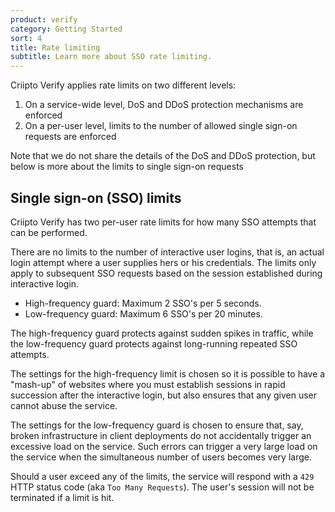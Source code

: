 ```yaml
---
product: verify
category: Getting Started
sort: 4
title: Rate limiting
subtitle: Learn more about SSO rate limiting.
---
```



Criipto Verify applies rate limits on two different levels:

1. On a service-wide level, DoS and DDoS protection mechanisms are enforced
2. On a per-user level, limits to the number of allowed single sign-on requests are enforced

Note that we do not share the details of the DoS and DDoS protection, but below is more about the limits to single sign-on requests

## Single sign-on (SSO) limits
Criipto Verify has two per-user rate limits for how many SSO attempts that can be performed.

<Highlight icon="file-lines">

There are no limits to the number of interactive user logins, that is, an actual login attempt where a user supplies hers or his credentials. The limits only apply to subsequent SSO requests based on the session established during interactive login.

</Highlight>

- High-frequency guard: Maximum 2 SSO's per 5 seconds.
- Low-frequency guard: Maximum 6 SSO's per 20 minutes.

The high-frequency guard protects against sudden spikes in traffic, while the low-frequency guard protects against long-running repeated SSO attempts.

The settings for the high-frequency limit is chosen so it is possible to have a "mash-up" of websites where you must establish sessions in rapid succession after the interactive login, but also ensures that any given user cannot abuse the service.

The settings for the low-frequency guard is chosen to ensure that, say, broken infrastructure in client deployments do not accidentally trigger an excessive load on the service. Such errors can trigger a very large load on the service when the simultaneous number of users becomes very large.

Should a user exceed any of the limits, the service will respond with a `429` HTTP status code (aka `Too Many Requests`). The user's session will not be terminated if a limit is hit.